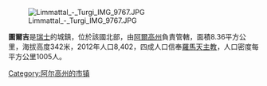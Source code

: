 [[Image:Limmattal_-_Turgi_IMG_9767.JPG|right]]

'''圖爾吉'''是[[瑞士|瑞士]]的城鎮，位於該國北部，由[[阿爾高州|阿爾高州]]負責管轄，面積8.36平方公里，海拔高度342米，2012年人口8,402，四成人口信奉[[羅馬天主教|羅馬天主教]]，人口密度每平方公里1005人。

{{Switzerland-geo-stub}}
[[Category:阿尔高州的市镇|Category:阿尔高州的市镇]]